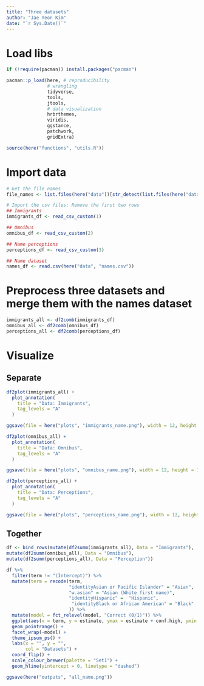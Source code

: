 ```yaml
---
title: "Three datasets" 
author: "Jae Yeon Kim"
date: "`r Sys.Date()`"
---
```



# Load libs 

```r
if (!require(pacman)) install.packages("pacman")

pacman::p_load(here, # reproducibility
               # wrangling 
               tidyverse, 
               tools, 
               jtools, 
               # data visualization 
               hrbrthemes,
               viridis, 
               ggstance, 
               patchwork,
               gridExtra)

source(here("functions", "utils.R"))
```

# Import data 

```r
# Get the file names 
file_names <- list.files(here("data"))[str_detect(list.files(here("data")), "2021_")]

# Import the csv files; Remove the first two rows                                         
## Immigrants
immigrants_df <- read_csv_custom(1)

## Omnibus 
omnibus_df <- read_csv_custom(2)

## Name perceptions 
perceptions_df <- read_csv_custom(3)

## Name dataset
names_df <- read.csv(here("data", "names.csv"))
```

# Preprocess three datasets and merge them with the names dataset 

```r
immigrants_all <- df2comb(immigrants_df)
omnibus_all <- df2comb(omnibus_df)
perceptions_all <- df2comb(perceptions_df)
```

# Visualize 

## Separate 

```r
df2plot(immigrants_all) +
  plot_annotation(
    title = "Data: Immigrants",
    tag_levels = "A"
  )

ggsave(file = here("plots", "immigrants_name.png"), width = 12, height = 11, units = "in")

df2plot(omnibus_all) +
  plot_annotation(
    title = "Data: Omnibus",
    tag_levels = "A"
  )

ggsave(file = here("plots", "omnibus_name.png"), width = 12, height = 11, units = "in")

df2plot(perceptions_all) +
  plot_annotation(
    title = "Data: Perceptions",
    tag_levels = "A"
  )

ggsave(file = here("plots", "perceptions_name.png"), width = 12, height = 11, units = "in")
```
## Together

```r
df <- bind_rows(mutate(df2summ(immigrants_all), Data = "Immigrants"),
mutate(df2summ(omnibus_all), Data = "Omnibus"),
mutate(df2summ(perceptions_all), Data = "Perception"))
```

```r
df %>%
  filter(term != "(Intercept)") %>%
  mutate(term = recode(term, 
                       "identityAsian or Pacific Islander" = "Asian",
                       "w.asian" = "Asian (White first name)",
                       "identityHispanic" =  "Hispanic",
                        "identityBlack or African American" = "Black"
                       )) %>%
  mutate(model = fct_relevel(model, "Correct (0/1)")) %>%
  ggplot(aes(x = term, y = estimate, ymax = estimate + conf.high, ymin = estimate - conf.high, col = Data)) +
  geom_pointrange() +
  facet_wrap(~model) +
  theme_ipsum_ps() +
  labs(x = "", y = "", 
       col = "Datasets") +
  coord_flip() +
  scale_colour_brewer(palette = "Set1") +
  geom_hline(yintercept = 0, linetype = "dashed")

ggsave(here("outputs", "all_name.png"))
```